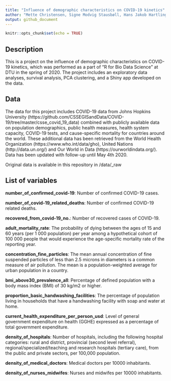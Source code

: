 ```yaml
---
title: "Influence of demographic characteristics on COVID-19 kinetics"
author: "Mette Christensen, Signe Modvig Stausbøll, Hans Jakob Hartling, Mette Christoffersen"
output: github_document
---
```


```r
knitr::opts_chunk$set(echo = TRUE)
```

## Description
This is a project on the influence of demographic characteristics on COVID-19 kinetics, which was performed as a part of "R for Bio Data Science" at DTU in the spring of 2020. The project includes an exploratory data analyses, survival analysis, PCA clustering, and a Shiny app developed on the data.


## Data
The data for this project includes COVID-19 data from Johns Hopkins University (https://github.com/CSSEGISandData/COVID-19/tree/master/csse_covid_19_data) combined with publicly available data on population demographics, public health measures, health system capacity, COVID-19 tests, and cause-specific mortality for countries around the world. These additional data has been retrieved from the World Health Organization (https://www.who.int/data/gho), United Nations (http://data.un.org/) and Our World in Data (https://ourworldindata.org/). Data has been updated with follow-up until May 4th 2020. 

Original data is available in this repository in /data/_raw


## List of variables
**number_of_confirmed_covid-19**: Number of confirmed COVID-19 cases.

**number_of_covid-19_related_deaths**: Number of confirmed COVID-19 related deaths.

**recovered_from_covid-19_no.**: Number of recovered cases of COVID-19.

**adult_mortality_rate**: The probability of dying between the ages of 15 and 60 years (per 1 000 population) per year among a hypothetical cohort of 100 000 people that would experience the age-specific mortality rate of the reporting year. 

**concentration_fine_particles**: The mean annual concentration of fine suspended particles of less than 2.5 microns in diameters is a common measure of air pollution. The mean is a population-weighted average for urban population in a country.

**bmi_above30_prevalence_all**: Percentage of defined population with a body mass index (BMI) of 30 kg/m2 or higher.  

**proportion_basic_handwashing_facilities**: The percentage of population living in households that have a handwashing facility with soap and water at home.

**current_health_expenditure_per_person_usd**: Level of general government expenditure on health (GGHE) expressed as a percentage of total government expenditure.

**density_of_hospitals**: Number of hospitals, including the following hospital categories: rural and district, provincial (second level referral), regional/specialized/teaching and research hospitals (tertiary care), from the public and private sectors, per 100,000 population.

**density_of_medical_doctors**: Medical doctors per 10000 inhabitants.

**density_of_nurses_midwifes**: Nurses and midwifes per 10000 inhabitants. 
